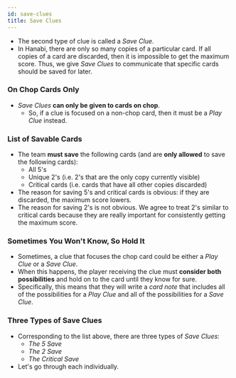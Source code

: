 ```yaml
---
id: save-clues
title: Save Clues
---
```



<BeginnersGuideProgress id="save-clues" />

- The second type of clue is called a _Save Clue_.
- In Hanabi, there are only so many copies of a particular card. If all copies of a card are discarded, then it is impossible to get the maximum score. Thus, we give _Save Clues_ to communicate that specific cards should be saved for later.

### On Chop Cards Only

- _Save Clues_ **can only be given to cards on chop**.
  - So, if a clue is focused on a non-chop card, then it must be a _Play Clue_ instead.

### List of Savable Cards

- The team **must save** the following cards (and are **only allowed** to save the following cards):
  - All 5's
  - Unique 2's (i.e. 2's that are the only copy currently visible)
  - Critical cards (i.e. cards that have all other copies discarded)
- The reason for saving 5's and critical cards is obvious: if they are discarded, the maximum score lowers.
- The reason for saving 2's is not obvious. We agree to treat 2's similar to critical cards because they are really important for consistently getting the maximum score.

### Sometimes You Won't Know, So Hold It

- Sometimes, a clue that focuses the chop card could be either a _Play Clue_ or a _Save Clue_.
- When this happens, the player receiving the clue must **consider both possibilities** and hold on to the card until they know for sure.
- Specifically, this means that they will write a _card note_ that includes all of the possibilities for a _Play Clue_ and all of the possibilities for a _Save Clue_.

### Three Types of Save Clues

- Corresponding to the list above, there are three types of _Save Clues_:
  - _The 5 Save_
  - _The 2 Save_
  - _The Critical Save_
- Let's go through each individually.
